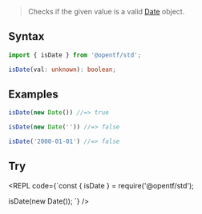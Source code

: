 
> Checks if the given value is a valid [Date](https://developer.mozilla.org/en-US/docs/Web/JavaScript/Reference/Global_Objects/Date) object.

## Syntax

```ts
import { isDate } from '@opentf/std';

isDate(val: unknown): boolean;
```

## Examples

```ts
isDate(new Date()) //=> true

isDate(new Date('')) //=> false

isDate('2000-01-01') //=> false
```

## Try

<REPL code={`const { isDate } = require('@opentf/std');

isDate(new Date());
`} />